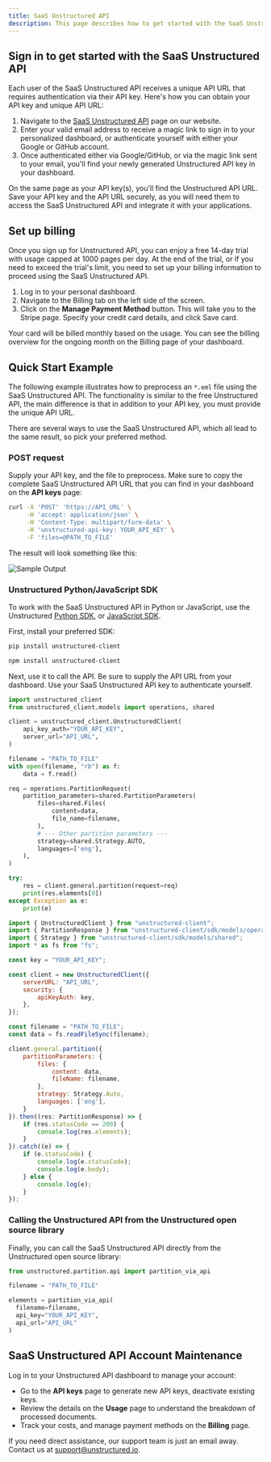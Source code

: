 ```yaml
---
title: SaaS Unstructured API
description: This page describes how to get started with the SaaS Unstructured API. Learn how to obtain an API key to use with the SaaS Unstructured API, and get started in no time.
---
```


## Sign in to get started with the SaaS Unstructured API

Each user of the SaaS Unstructured API receives a unique API URL that requires authentication via their API key.
Here's how you can obtain your API key and unique API URL:

1. Navigate to the [SaaS Unstructured API](https://unstructured.io/api-key-hosted) page on our website.
2. Enter your valid email address to receive a magic link to sign in to your personalized dashboard, or
authenticate yourself with either your Google or GitHub account.
3. Once authenticated either via Google/GitHub, or via the magic link sent to your email, you'll find your newly generated Unstructured API key in your dashboard.

On the same page as your API key(s), you'll find the Unstructured API URL.
Save your API key and the API URL securely, as you will need them to access the SaaS Unstructured API and integrate it with your applications.

## Set up billing

Once you sign up for Unstructured API, you can enjoy a free 14-day trial with usage capped at 1000 pages per day.
At the end of the trial, or if you need to exceed the trial's limit, you need to set up your billing information to proceed using
the SaaS Unstructured API.

1. Log in to your personal dashboard.
2. Navigate to the Billing tab on the left side of the screen.
3. Click on the **Manage Payment Method** button. This will take you to the Stripe page. Specify your credit card details, and click Save card.

Your card will be billed monthly based on the usage. You can see the billing overview for the ongoing month on the Billing page of your dashboard.

## Quick Start Example

The following example illustrates how to preprocess an `*.eml` file using the SaaS Unstructured API.
The functionality is similar to the free Unstructured API, the main difference is that in addition to your API key,
you must provide the unique API URL.

There are several ways to use the SaaS Unstructured API, which all lead to the same result, so pick your preferred method.

### POST request

Supply your API key, and the file to preprocess. Make sure to copy the complete SaaS Unstructured API URL that you can find
in your dashboard on the **API keys** page:

```bash
curl -X 'POST' 'https://API_URL' \
     -H 'accept: application/json' \
     -H 'Content-Type: multipart/form-data' \
     -H 'unstructured-api-key: YOUR_API_KEY' \
     -F 'files=@PATH_TO_FILE'
```

The result will look something like this:

![Sample Output](/img/api/sample_output.png)

### Unstructured Python/JavaScript SDK

To work with the SaaS Unstructured API in Python or JavaScript, use the
Unstructured [Python SDK](https://github.com/Unstructured-IO/unstructured-python-client), or
[JavaScript SDK](https://github.com/Unstructured-IO/unstructured-js-client).

First, install your preferred SDK:
<CodeGroup>

```bash  Python
pip install unstructured-client
```

```bash  JavaScript
npm install unstructured-client
```
</CodeGroup>

Next, use it to call the API. Be sure to supply the API URL from your dashboard. Use your SaaS
Unstructured API key to authenticate yourself.

<CodeGroup>

```python Python
import unstructured_client
from unstructured_client.models import operations, shared

client = unstructured_client.UnstructuredClient(
    api_key_auth="YOUR_API_KEY",
    server_url="API_URL",
)

filename = "PATH_TO_FILE"
with open(filename, "rb") as f:
    data = f.read()

req = operations.PartitionRequest(
    partition_parameters=shared.PartitionParameters(
        files=shared.Files(
            content=data,
            file_name=filename,
        ),
        # --- Other partition parameters ---
        strategy=shared.Strategy.AUTO,
        languages=['eng'],
    ),
)

try:
    res = client.general.partition(request=req)
    print(res.elements[0])
except Exception as e:
    print(e)
```

```javascript JavaScript
import { UnstructuredClient } from "unstructured-client";
import { PartitionResponse } from "unstructured-client/sdk/models/operations";
import { Strategy } from "unstructured-client/sdk/models/shared";
import * as fs from "fs";

const key = "YOUR_API_KEY";

const client = new UnstructuredClient({
    serverURL: "API_URL",
    security: {
        apiKeyAuth: key,
    },
});

const filename = "PATH_TO_FILE";
const data = fs.readFileSync(filename);

client.general.partition({
    partitionParameters: {
        files: {
            content: data,
            fileName: filename,
        },
        strategy: Strategy.Auto,
        languages: ['eng'],
    }
}).then((res: PartitionResponse) => {
    if (res.statusCode == 200) {
        console.log(res.elements);
    }
}).catch((e) => {
    if (e.statusCode) {
        console.log(e.statusCode);
        console.log(e.body);
    } else {
        console.log(e);
    }
});
```
</CodeGroup>


### Calling the Unstructured API from the Unstructured open source library

Finally, you can call the SaaS Unstructured API directly from the Unstructured open source library:

```python
from unstructured.partition.api import partition_via_api

filename = "PATH_TO_FILE"

elements = partition_via_api(
  filename=filename,
  api_key="YOUR_API_KEY",
  api_url="API_URL"
)
```

## SaaS Unstructured API Account Maintenance

Log in to your Unstructured API dashboard to manage your account:

* Go to the **API keys** page to generate new API keys, deactivate existing keys.
* Review the details on the **Usage** page to understand the breakdown of processed documents.
* Track your costs, and manage payment methods on the **Billing** page.

If you need direct assistance, our support team is just an email away. Contact us at [support@unstructured.io](mailto:support@unstructured.io).